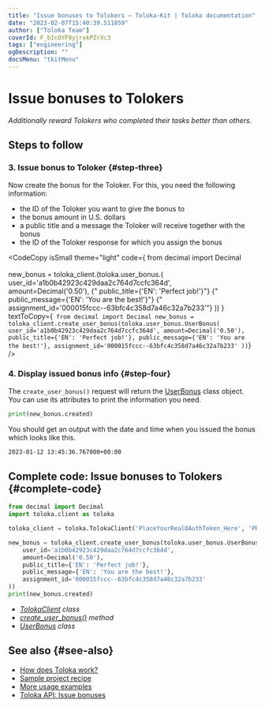 ```yaml
---
title: "Issue bonuses to Tolokers — Toloka-Kit | Toloka documentation"
date: "2023-02-07T15:40:39.511859"
author: ["Toloka Team"]
coverId: F_bIcOYF9yjrxkPZrXc3
tags: ["engineering"]
ogDescription: ""
docsMenu: "tkitMenu"
---
```



# Issue bonuses to Tolokers

_Additionally reward Tolokers who completed their tasks better than others._

## Steps to follow

<Import/>

<Instantiate/>

### 3. Issue bonus to Toloker {#step-three}

Now create the bonus for the Toloker. For this, you need the following information:

- the ID of the Toloker you want to give the bonus to
- the bonus amount in U.S. dollars
- a public title and a message the Toloker will receive together with the bonus
- the ID of the Toloker response for which you assign the bonus

<CodeCopy
  isSmall
  theme="light"
  code={
    <HighlightChildren language="python">
      from decimal import Decimal
      <br/><br/>new_bonus = toloka_client.<Term term="create_user_bonus"><CreateUserBonus/></Term>(toloka.user_bonus.<Term term="UserBonus"><UserBonus/></Term>(
      <br/>    user_id='a1b0b42923c429daa2c764d7ccfc364d',
      <br/>    amount=Decimal('0.50'),
      {"    public_title={'EN': 'Perfect job!'}"}
      {"    public_message={'EN': 'You are the best!'}"}
      {"    assignment_id='000015fccc--63bfc4c358d7a46c32a7b233'"}
      ))
    </HighlightChildren>
  }
  textToCopy={`
from decimal import Decimal
new_bonus = toloka_client.create_user_bonus(toloka.user_bonus.UserBonus(
    user_id='a1b0b42923c429daa2c764d7ccfc364d',
    amount=Decimal('0.50'),
    public_title={'EN': 'Perfect job!'},
    public_message={'EN': 'You are the best!'},
    assignment_id='000015fccc--63bfc4c358d7a46c32a7b233'
))`}
/>

### 4. Display issued bonus info {#step-four}

The `create_user_bonus()` request will return the [UserBonus](/docs/toloka-kit/reference/toloka.client.user_bonus.UserBonus) class object. You can use its attributes to print the information you need.

```python
print(new_bonus.created)
```

You should get an output with the date and time when you issued the bonus which looks like this.

```bash
2023-01-12 13:45:36.767000+00:00
```

## Complete code: Issue bonuses to Tolokers {#complete-code}

```python
from decimal import Decimal
import toloka.client as toloka

toloka_client = toloka.TolokaClient('PlaceYourRealOAuthToken_Here', 'PRODUCTION')

new_bonus = toloka_client.create_user_bonus(toloka.user_bonus.UserBonus(
    user_id='a1b0b42923c429daa2c764d7ccfc364d',
    amount=Decimal('0.50'),
    public_title={'EN': 'Perfect job!'},
    public_message={'EN': 'You are the best!'},
    assignment_id='000015fccc--63bfc4c358d7a46c32a7b233'
))
print(new_bonus.created)
```

<Note mode="tip" title="List of classes and methods used in this recipe">

- _[TolokaClient](/docs/toloka-kit/reference/toloka.client.TolokaClient) class_
- _[create_user_bonus()](/docs/toloka-kit/reference/toloka.client.TolokaClient.create_user_bonus) method_
- _[UserBonus](/docs/toloka-kit/reference/toloka.client.user_bonus.UserBonus) class_

</Note>

## See also {#see-also}

- [How does Toloka work?](/docs/guide/overview)
- [Sample project recipe](/docs/toloka-kit/recipes/learn-basics)
- [More usage examples](/docs/toloka-kit/recipes/use-cases)
- [Toloka API: Issue bonuses](https://toloka.ai/docs/api/api-reference/#post-/user-bonuses)
